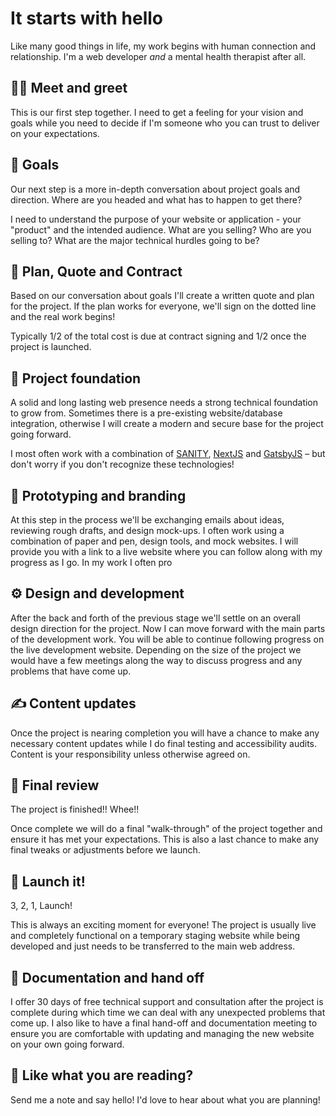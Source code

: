 
<Seo
  title="It starts with hello"
  description="An overview of my work process and philosophy. It starts with hello. From forming a relationship to the finished product I offer reliability, communication and artisanship. See how this would work for you!"
/>

# It starts with hello

Like many good things in life, my work begins with human connection and relationship. I'm a web developer _and_ a mental health therapist after all.

## 🤝🏽 Meet and greet

This is our first step together. I need to get a feeling for your vision and goals while you need to decide if I'm someone who you can trust to deliver on your expectations.

<Image1 />

## 🎯 Goals

Our next step is a more in-depth conversation about project goals and direction. Where are you headed and what has to happen to get there?

I need to understand the purpose of your website or application - your "product" and the intended audience. What are you selling? Who are you selling to? What are the major technical hurdles going to be?

## 📝 Plan, Quote and Contract

Based on our conversation about goals I'll create a written quote and plan for the project. If the plan works for everyone, we'll sign on the dotted line and the real work begins!

Typically 1/2 of the total cost is due at contract signing and 1/2 once the project is launched.

## 🧱 Project foundation

A solid and long lasting web presence needs a strong technical foundation to grow from. Sometimes there is a pre-existing website/database integration, otherwise I will create a modern and secure base for the project going forward.

I most often work with a combination of [SANITY](https://www.sanity.io/), [NextJS](https://nextjs.org/) and [GatsbyJS](https://www.gatsbyjs.com/) – but don't worry if you don't recognize these technologies!

## 🧪 Prototyping and branding

At this step in the process we'll be exchanging emails about ideas, reviewing rough drafts, and design mock-ups. I often work using a combination of paper and pen, design tools, and mock websites. I will provide you with a link to a live website where you can follow along with my progress as I go. In my work I often pro

<Image2 />

## ⚙️ Design and development

After the back and forth of the previous stage we'll settle on an overall design direction for the project. Now I can move forward with the main parts of the development work. You will be able to continue following progress on the live development website. Depending on the size of the project we would have a few meetings along the way to discuss progress and any problems that have come up.

## ✍️ Content updates

Once the project is nearing completion you will have a chance to make any necessary content updates while I do final testing and accessibility audits. Content is your responsibility unless otherwise agreed on.

## 🧐 Final review

The project is finished!! Whee!!

Once complete we will do a final "walk-through" of the project together and ensure it has met your expectations. This is also a last chance to make any final tweaks or adjustments before we launch.

## 🚀 Launch it!

3, 2, 1, Launch!

This is always an exciting moment for everyone! The project is usually live and completely functional on a temporary staging website while being developed and just needs to be transferred to the main web address.

<Image3 />

## 📖 Documentation and hand off

I offer 30 days of free technical support and consultation after the project is complete during which time we can deal with any unexpected problems that come up. I also like to have a final hand-off and documentation meeting to ensure you are comfortable with updating and managing the new website on your own going forward.

## 💙 Like what you are reading?

Send me a note and say hello! I'd love to hear about what you are planning!

<ContactForm />
